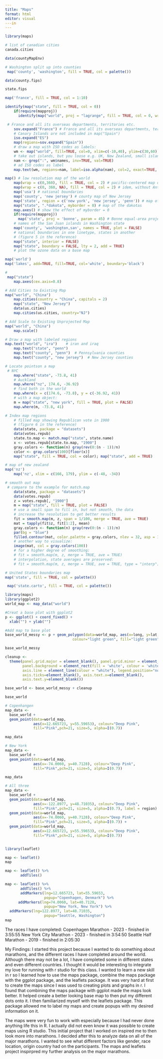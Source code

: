 ```yaml
---
title: "Maps"
format: html
editor: visual
---in
---
```


```r
library(maps)
```

```r
# list of canadian cities 
canada.cities
```

```r
data(countyMapEnv)
```

```r
# Washington split up into counties 
 map('county', 'washington', fill = TRUE, col = palette())
```

```r
data(county.fips)
```

```r
state.fips
```

```r
map('france', fill = TRUE, col = 1:10)
```

```r
identify(map("state", fill = TRUE, col = 0))
    if(require(mapproj))
      identify(map("world", proj = "lagrange", fill = TRUE, col = 0, wrap=c(-180,180,-90)))
```

```r
 # France and all its overseas departments, territories etc.
    sov.expand("France") # France and all its overseas departments, territories etc.
    # Canary Islands are not included in map("Spain")
    iso.expand("ES")
    map(regions=sov.expand("Spain"))
    # draw a map with ISO codes as labels:
    wm <- map("world", fill=TRUE, col=0, xlim=c(-10,40), ylim=c(30,60))
    # take out islands, but you loose e.g. UK, New Zealand, small island states
    nam <- grep(":", wm$names, inv=TRUE, val=TRUE)
    # ad ISO codes as label
    map.text(wm, regions=nam, label=iso.alpha(nam), col=2, exact=TRUE, add=TRUE)
```

```r
map() # low resolution map of the world
    map(wrap = c(0,360), fill = TRUE, col = 2) # pacific-centered map of the world
    map(wrap = c(0, 360, NA), fill = TRUE, col = 2) # idem, without Antarctica
    map('usa') # national boundaries
    map('county', 'new jersey') # county map of New Jersey
    map('state', region = c('new york', 'new jersey', 'penn')) # map of three states
    map("state", ".*dakota", myborder = 0) # map of the dakotas
    map.axes() # show the effect of myborder = 0
    if(require(mapproj))
      map('state', proj = 'bonne', param = 45) # Bonne equal-area projection of states
    # names of the San Juan islands in Washington state
    map('county', 'washington,san', names = TRUE, plot = FALSE)
    # national boundaries in one linetype, states in another
    # (figure 5 in the reference)
    map("state", interior = FALSE)
    map("state", boundary = FALSE, lty = 2, add = TRUE)
    # plot the ozone data on a base map
```

```r
map('world')
map('lakes', add=TRUE, fill=TRUE, col='white', boundary='black')
```

```r
#
 map("state")
    map.axes(cex.axis=0.8)
```

```r
# Add Cities to Existing Map
map("world", "China")
    map.cities(country = "China", capitals = 2)
    map("state", "New Jersey")
    data(us.cities)
    map.cities(us.cities, country="NJ")
```

```r
# Add Scale to Existing Unprojected Map
map("world", "China")
    map.scale()
```

```r
# Draw a map with labeled regions
map.text("world", "ira")    # iran and iraq
    map.text("state", "penn")
    map.text("county", "penn")  # Pennsylvania counties
    map.text("county", "new jersey")  # New Jersey counties
```

```r
# Locate pointson a map 
 # NYC
    map.where("state", -73.8, 41)
    # Auckland
    map.where("nz", 174.6, -36.92)
    # find both in the world
    map.where(x = c(174.6, -73.8), y = c(-36.92, 41))
    # with a map object:
    m = map("state", "new york", fill = TRUE, plot = FALSE)
    map.where(m, -73.8, 41)
```

```r
# Index map regions
    # filled map showing Republican vote in 1900
    # (figure 6 in the reference)
    data(state, package = "datasets")
    data(votes.repub)
    state.to.map <- match.map("state", state.name)
    x <- votes.repub[state.to.map, "1900"]
    gray.colors <- function(n) gray(rev(0:(n - 1))/n)
    color <- gray.colors(100)[floor(x)]
    map("state", fill = TRUE, col = color); map("state", add = TRUE)
```

```r
# map of new zealand 
map('nz')
    map('nz', xlim = c(166, 179), ylim = c(-48, -34))
```

```r
# smooth out map
 # compare to the example for match.map
    data(state, package = "datasets")
    data(votes.repub)
    z = votes.repub[, "1900"]
    m = map("state", fill = TRUE, plot = FALSE)
    # use a small span to fill in, but not smooth, the data
    # increase the resolution to get better results
    fit = smooth.map(m, z, span = 1/100, merge = TRUE, ave = TRUE)
    mat = tapply(fit$z, fit[1:2], mean)
    gray.colors <- function(n) gray(rev(0:(n - 1))/n)
    par(bg = "blue")
    filled.contour(mat, color.palette = gray.colors, nlev = 32, asp = 1)
    # another way to visualize:
    image(mat, col = gray.colors(100))
    # for a higher degree of smoothing:
    # fit = smooth.map(m, z, merge = TRUE, ave = TRUE)
    # interpolation, state averages are preserved:
    # fit = smooth.map(m, z, merge = TRUE, ave = TRUE, type = "interp")
```

```r
# United States boundaries map
map('state', fill = TRUE, col = palette())
```

```r
 map('state.carto', fill = TRUE, col = palette())
```

```r
library(maps)
library(ggplot2)
world_map <- map_data("world")
```

```r
#Creat a base plot with gpplot2
p <- ggplot() + coord_fixed() +
  xlab("") + ylab("")

#Add map to base plot
base_world_messy <- p + geom_polygon(data=world_map, aes(x=long, y=lat, group=group), 
                               colour="light green", fill="light green")

base_world_messy
```

```r
cleanup <- 
  theme(panel.grid.major = element_blank(), panel.grid.minor = element_blank(), 
        panel.background = element_rect(fill = 'white', colour = 'white'), 
        axis.line = element_line(colour = "white"), legend.position="none",
        axis.ticks=element_blank(), axis.text.x=element_blank(),
        axis.text.y=element_blank())

base_world <- base_world_messy + cleanup

base_world
```

```r
# Copenhangen
map_data <- 
  base_world +
  geom_point(data=world_map, 
             aes(x=12.665723, y=55.59653), colour="Deep Pink", 
             fill="Pink",pch=21, size=5, alpha=I(0.7))

map_data
```

```r
# New York
map_data <- 
  base_world +
  geom_point(data=world_map, 
             aes(x=-74.0060, y=40.7128), colour="Deep Pink", 
             fill="Pink",pch=21, size=5, alpha=I(0.7))

map_data
```

```r
# All three 
map_data <- 
  base_world +
  geom_point(data=world_map, 
             aes(x=-122.8977, y=48.71035), colour="Deep Pink", 
             fill="Pink",pch=21, size=5, alpha=I(0.7), label = region) + 
  geom_point(data=world_map, 
             aes(x=-74.0060, y=40.7128), colour="Deep Pink", 
             fill="Pink",pch=21, size=5, alpha=I(0.7)) + 
  geom_point(data=world_map, 
             aes(x=12.665723, y=55.59653), colour="Deep Pink", 
             fill="Pink",pch=21, size=5, alpha=I(0.7)) 
 

```

```r
library(leaflet)
```

```r
map <- leaflet()
map
```

```r
map <- leaflet() %>% 
       addTiles()
```

```r
map <- leaflet() %>% 
       addTiles() %>% 
       addMarkers(lng=12.665723, lat=55.59653,  
                  popup="Copenhagen, Denmark") %>%
      addMarkers(lng=74.0060, lat=40.7128,  
                  popup="New York, New York") %>%
  addMarkers(lng=122.8977, lat=48.71035,  
                  popup="Seattle, Washington")
map
```


The races I have completed:
Copenhagen Marathon - 2023 - finished in 3:55:55
New York City Marathon - 2023 - finished in 3:54:50
Seattle Half Marathon - 2019 - finished in 2:05:30

My Findings: 
I started this project because I wanted to do something about marathons, and the different races I have completed around the world. Although there may not be a lot, I have completed some in different states and even different countries. I thought it would be interesting to integrate my love for running with r studio for this class. I wanted to learn a new skill in r so I learned how to use the maps package, combine the maps package with the ggplot package, and the leaflets package. It was very hard at first to create the maps since I was used to creating plots and graphs in r. I found that combining the maps package with ggplot made the maps look better. It helped create a better looking base map to then put my different dots onto it. I then familiarized myself with the leaflets package. This package allowed me to label my maps and create popups with my desired information on it.

The maps were very fun to work with especially because I had never done anything life this in R. I actually did not even know it was possible to create maps using R studio. This initial project that I worked on inspired me to then look more into marathons. I decided after this to analyze data on all of the major marathons. I wanted to see what different factors like gender, race location, origin country had on the participants. The maps and leaflets project inspirpred my further analysis on the major marathons. 
